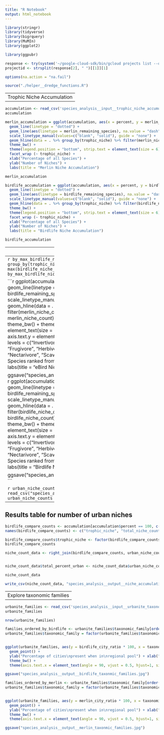 ```yaml
---
title: "R Notebook"
output: html_notebook
---
```



```r
library(stringr)
library(tidyverse)
library(bigrquery)
library(MuMIn)
library(ggplot2)

library(ggpubr)

response <- try(system('~/google-cloud-sdk/bin/gcloud projects list --quiet', intern = T))
projectid <- strsplit(response[2], " ")[[1]][1]

options(na.action = "na.fail") 

source("./helper__dredge_functions.R")
```

----------------------------------
Trophic Niche Accumulation
----------------------------------

```r
accumulation <- read_csv('species_analysis__input__trophic_niche_accumulation.csv')
accumulation
```
```r
merlin_accumulation = ggplot(accumulation, aes(x = percent, y = merlin_niche_count)) + 
  geom_line(linetype = "dotted") + 
  geom_line(aes(linetype = merlin_remaining_species), na.value = "dash") +
  scale_linetype_manual(values=c("blank", "solid"), guide = "none") +
  geom_hline(data = . %>% group_by(trophic_niche) %>% filter(merlin_niche_count == max(merlin_niche_count)), aes(yintercept = merlin_niche_count), color = "blue", size = 0.25, linetype = "dashed") +
  theme_bw() +
  theme(legend.position = "bottom", strip.text = element_text(size = 6), axis.text.x = element_text(angle = 90, size = 6),  axis.text.y = element_text(size = 6)) +
  facet_wrap (~ trophic_niche) +
  xlab("Percentage of all Species") + 
  ylab("Number of Niches") +
  labs(title = "Merlin Niche Accumulation")

merlin_accumulation
```


```r
birdlife_accumulation = ggplot(accumulation, aes(x = percent, y = birdlife_niche_count)) + 
  geom_line(linetype = "dotted") + 
  geom_line(aes(linetype = birdlife_remaining_species), na.value = "dash") +
  scale_linetype_manual(values=c("blank", "solid"), guide = "none") +
  geom_hline(data = . %>% group_by(trophic_niche) %>% filter(birdlife_niche_count == max(birdlife_niche_count)), aes(yintercept = birdlife_niche_count), color = "blue", size = 0.25, linetype = "dashed") +
  theme_bw() +
  theme(legend.position = "bottom", strip.text = element_text(size = 6), axis.text.x = element_text(angle = 90, size = 6),  axis.text.y = element_text(size = 6)) +
  facet_wrap (~ trophic_niche) +
  xlab("Percentage of all Species") + 
  ylab("Number of Niches") +
  labs(title = "Birdlife Niche Accumulation")

birdlife_accumulation
```

----------------------
Total number of niches
----------------------
```r
by_max_birdlife_niche_count = accumulation %>% group_by(trophic_niche) %>% summarise(Value = max(birdlife_niche_count))
by_max_birdlife_niche_count[order(-by_max_birdlife_niche_count$Value),]
```

```r
ggplot(accumulation, aes(x = percent, y = merlin_niche_count)) + 
  geom_line(linetype = "dotted") + 
  geom_line(aes(linetype = birdlife_remaining_species), na.value = "dash") +
  scale_linetype_manual(values=c("blank", "solid"), guide = "none") +
  geom_hline(data = . %>% group_by(trophic_niche) %>% filter(merlin_niche_count == max(merlin_niche_count)), aes(yintercept = merlin_niche_count), color = "blue", size = 0.25, linetype = "dashed") +
  theme_bw() +
  theme(legend.position = "bottom", strip.text = element_text(size = 6), axis.text.x = element_text(angle = 90, size = 6),  axis.text.y = element_text(size = 6)) +
  facet_wrap (~ factor(trophic_niche, levels = c("Invertivore", "Aquatic predator", "Omnivore", "Vertivore", "Frugivore", "Herbivore aquatic", "Granivore", "Herbivore terrestrial", "Nectarivore", "Scavenger")), scales = "free") +
  xlab("Percentage of Species ranked from the most urbanised") + 
  ylab("Number of Niches") +
  labs(title = "eBird Niche Accumulation") +
  xlim(0, 40)



ggsave("species_analysis__output__trophic_niche_accumlation_merlin.jpg")
```
```r
ggplot(accumulation, aes(x = percent, y = birdlife_niche_count)) + 
  geom_line(linetype = "dotted") + 
  geom_line(aes(linetype = birdlife_remaining_species), na.value = "dash") +
  scale_linetype_manual(values=c("blank", "solid"), guide = "none") +
  geom_hline(data = . %>% group_by(trophic_niche) %>% filter(birdlife_niche_count == max(birdlife_niche_count)), aes(yintercept = birdlife_niche_count), color = "blue", size = 0.25, linetype = "dashed") +
  theme_bw() +
  theme(legend.position = "bottom", strip.text = element_text(size = 6), axis.text.x = element_text(angle = 90, size = 6),  axis.text.y = element_text(size = 6)) +
  facet_wrap (~ factor(trophic_niche, levels = c("Invertivore", "Aquatic predator", "Omnivore", "Vertivore", "Frugivore", "Herbivore aquatic", "Granivore", "Herbivore terrestrial", "Nectarivore", "Scavenger")), scales = "free") +
  xlab("Percentage of Species ranked from the most urbanised") + 
  ylab("Number of Niches") +
  labs(title = "Birdlife Niche Accumulation") +
  xlim(0, 40)



ggsave("species_analysis__output__trophic_niche_accumlation_birdlife.jpg")
```


```r
urban_niche_counts <- read_csv("species_analysis__input__birdlife_urban_niche_counts.csv")
urban_niche_counts
```

------------------------------------------------
Results table for number of urban niches
------------------------------------------------
```r
birdlife_compare_counts <- accumulation[accumulation$percent == 100, c("trophic_niche", "birdlife_niche_count")]
names(birdlife_compare_counts) <- c("trophic_niche", "total_niche_count")

birdlife_compare_counts$trophic_niche <- factor(birdlife_compare_counts$trophic_niche)
birdlife_compare_counts

niche_count_data <- right_join(birdlife_compare_counts, urban_niche_counts)


niche_count_data$total_percent_urban <- niche_count_data$urban_niche_count / niche_count_data$total_niche_count

niche_count_data
```

```r
write_csv(niche_count_data, "species_analysis__output__niche_accumulation_results.csv")
```



-------------------------
Explore taxonomic families
-------------------------
```r
urbanite_families <- read_csv('species_analysis__input__urbanite_taxonomic_families.csv')
urbanite_families
```

```r
nrow(urbanite_families)
```

```r
families_ordered_by_birdlife <- urbanite_families$taxonomic_family[order(urbanite_families$birdlife_city_ratio)]
urbanite_families$taxonomic_family = factor(urbanite_families$taxonomic_family, levels=families_ordered_by_birdlife)

                  
ggplot(urbanite_families, aes(y = birdlife_city_ratio * 100, x = taxonomic_family)) + 
  geom_point() +
  ylab("Percentage of cities\npresent when in\nregional pool") + xlab("Taxonomic Family") +
  theme_bw() +
  theme(axis.text.x = element_text(angle = 90, vjust = 0.5, hjust=1, size=5)) 

ggsave("species_analysis__output__birdlife_taxonmic_families.jpg")
```
```r
families_ordered_by_merlin <- urbanite_families$taxonomic_family[order(urbanite_families$merlin_city_ratio)]
urbanite_families$taxonomic_family = factor(urbanite_families$taxonomic_family, levels=families_ordered_by_merlin)

                  
ggplot(urbanite_families, aes(y = merlin_city_ratio * 100, x = taxonomic_family)) + 
  geom_point() +
  ylab("Percentage of cities\npresent when in\nregional pool") + xlab("Taxonomic Family") +
  theme_bw() +
  theme(axis.text.x = element_text(angle = 90, vjust = 0.5, hjust=1, size=5)) 

ggsave("species_analysis__output__merlin_taxonmic_families.jpg")
```